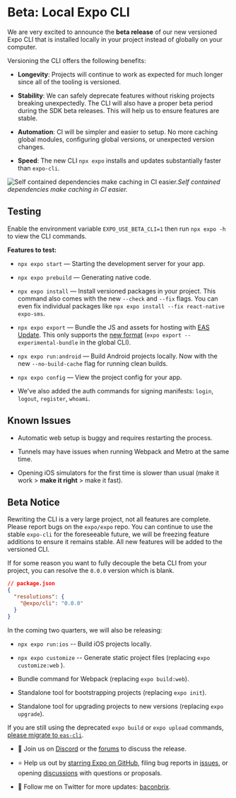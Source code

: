 # Beta: Local Expo CLI


We are very excited to announce the **beta release** of our new versioned Expo CLI that is installed locally in your project instead of globally on your computer.

Versioning the CLI offers the following benefits:

- **Longevity**: Projects will continue to work as expected for much longer since all of the tooling is versioned.

- **Stability**: We can safely deprecate features without risking projects breaking unexpectedly. The CLI will also have a proper beta period during the SDK beta releases. This will help us to ensure features are stable.

- **Automation**: CI will be simpler and easier to setup. No more caching global modules, configuring global versions, or unexpected version changes.

- **Speed**: The new CLI `npx expo` installs and updates substantially faster than `expo-cli`.

![Self contained dependencies make caching in CI easier.](./images/1kqDYyjK64cxYLcF534peOg.png)_Self contained dependencies make caching in CI easier._

## Testing

Enable the environment variable `EXPO_USE_BETA_CLI=1` then run `npx expo -h` to view the CLI commands.

**Features to test:**

- `npx expo start` — Starting the development server for your app.

- `npx expo prebuild` — Generating native code.

- `npx expo install` — Install versioned packages in your project. This command also comes with the new `--check` and `--fix` flags. You can even fix individual packages like `npx expo install --fix react-native expo-sms`.

- `npx expo export` — Bundle the JS and assets for hosting with [EAS Update](https://docs.expo.dev/eas-update/introduction/). This only supports the [new format](https://docs.expo.dev/technical-specs/expo-updates-0/#conformance) (`expo export --experimental-bundle` in the global CLI).

- `npx expo run:android` — Build Android projects locally. Now with the new `--no-build-cache` flag for running clean builds.

- `npx expo config` — View the project config for your app.

- We've also added the auth commands for signing manifests: `login`, `logout`, `register`, `whoami`.

## Known Issues

- Automatic web setup is buggy and requires restarting the process.

- Tunnels may have issues when running Webpack and Metro at the same time.

- Opening iOS simulators for the first time is slower than usual (make it work &gt; **make it right** &gt; make it fast).

## Beta Notice

Rewriting the CLI is a very large project, not all features are complete. Please report bugs on the `expo/expo` repo. You can continue to use the stable `expo-cli` for the foreseeable future, we will be freezing feature additions to ensure it remains stable. All new features will be added to the versioned CLI.

If for some reason you want to fully decouple the beta CLI from your project, you can resolve the `0.0.0` version which is blank.

```json
// package.json
{
  "resolutions": {
    "@expo/cli": "0.0.0"
  }
}
```

In the coming two quarters, we will also be releasing:

- `npx expo run:ios` -- Build iOS projects locally.

- `npx expo customize` -- Generate static project files (replacing `expo customize:web` ).

- Bundle command for Webpack (replacing `expo build:web`).

- Standalone tool for bootstrapping projects (replacing `expo init`).

- Standalone tool for upgrading projects to new versions (replacing `expo upgrade`).

If you are still using the deprecated `expo build` or `expo upload` commands, [please migrate to `eas-cli`](https://docs.expo.dev/build-reference/migrating/).

- 💬 Join us on [Discord](https://chat.expo.dev/) or the [forums](https://forums.expo.dev/) to discuss the release.

- ⭐️ Help us out by [starring Expo on GitHub](https://github.com/expo/expo), filing bug reports in [issues](https://github.com/expo/expo/issues), or opening [discussions](https://github.com/expo/expo/discussions) with questions or proposals.

- 🥓 Follow me on Twitter for more updates: [baconbrix](https://twitter.com/Baconbrix).

<Embed url="https://github.com/evanbacon" />
  
<!-- 
  [**EvanBacon — Overview**
  *You can't perform that action at this time. You signed in with another tab or window. *github.com](https://github.com/evanbacon)
-->
